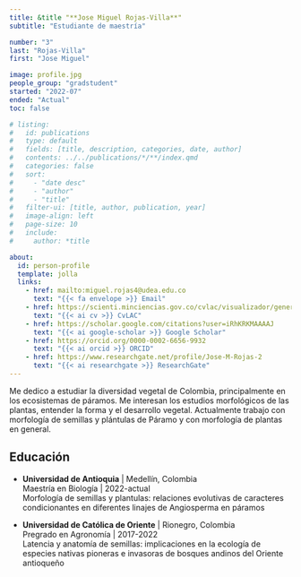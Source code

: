 ```yaml
---
title: &title "**Jose Miguel Rojas-Villa**"
subtitle: "Estudiante de maestría"

number: "3"
last: "Rojas-Villa"
first: "Jose Miguel"

image: profile.jpg
people_group: "gradstudent"
started: "2022-07"
ended: "Actual"
toc: false

# listing: 
#   id: publications
#   type: default
#   fields: [title, description, categories, date, author]
#   contents: ../../publications/*/**/index.qmd
#   categories: false
#   sort:
#     - "date desc"
#     - "author"
#     - "title"
#   filter-ui: [title, author, publication, year]
#   image-align: left
#   page-size: 10
#   include:
#     author: *title

about:
  id: person-profile
  template: jolla
  links:
    - href: mailto:miguel.rojas4@udea.edu.co
      text: "{{< fa envelope >}} Email"
    - href: https://scienti.minciencias.gov.co/cvlac/visualizador/generarCurriculoCv.do?cod_rh=0002020998
      text: "{{< ai cv >}} CvLAC"
    - href: https://scholar.google.com/citations?user=iRhKRKMAAAAJ
      text: "{{< ai google-scholar >}} Google Scholar"
    - href: https://orcid.org/0000-0002-6656-9932
      text: "{{< ai orcid >}} ORCID"
    - href: https://www.researchgate.net/profile/Jose-M-Rojas-2
      text: "{{< ai researchgate >}} ResearchGate"
---
```


:::{#person-profile}
:::

Me dedico a estudiar la diversidad vegetal de Colombia, principalmente en los ecosistemas de páramos. Me interesan los estudios morfológicos de las plantas, entender la forma y el desarrollo vegetal. Actualmente trabajo con morfología de semillas y plántulas de Páramo y con morfología de plantas en general.

## Educación

-   **Universidad de Antioquia** \| Medellín, Colombia\
    Maestría en Biología \| 2022-actual\
    Morfología de semillas y plantulas: relaciones evolutivas de caracteres condicionantes en diferentes linajes de Angiosperma en páramos

-   **Universidad de Católica de Oriente** \| Rionegro, Colombia\
    Pregrado en Agronomía \| 2017-2022\
    Latencia y anatomía de semillas: implicaciones en la ecología de especies nativas pioneras e invasoras de bosques andinos del Oriente antioqueño

<!-- ## Publicaciones -->

<!-- ::: {#publications} -->
<!-- ::: -->